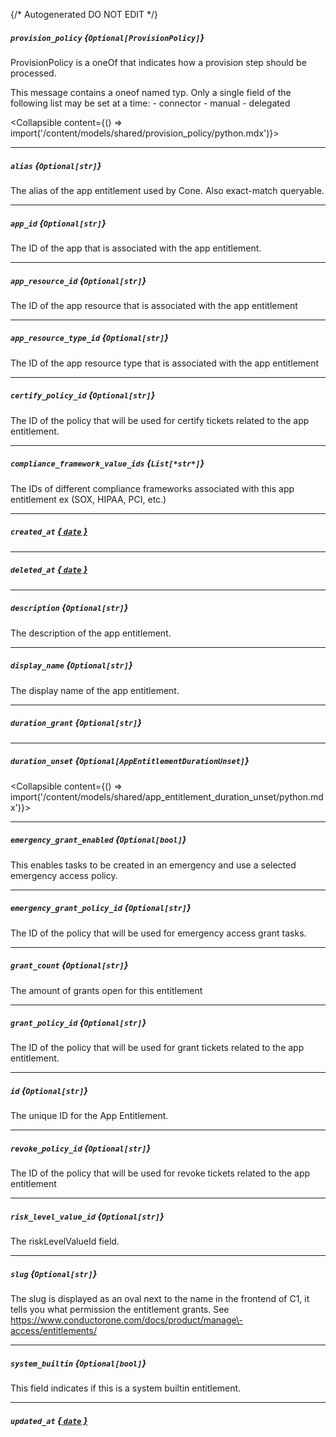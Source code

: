 {/* Autogenerated DO NOT EDIT  */}

##### `provision_policy` *{`Optional[ProvisionPolicy]`}*
ProvisionPolicy is a oneOf that indicates how a provision step should be processed.

This message contains a oneof named typ. Only a single field of the following list may be set at a time:
  \- connector
  \- manual
  \- delegated

<Collapsible content={() => import('/content/models/shared/provision_policy/python.mdx')}>
</Collapsible>

---
##### `alias` *{`Optional[str]`}*
The alias of the app entitlement used by Cone. Also exact\-match queryable.

---
##### `app_id` *{`Optional[str]`}*
The ID of the app that is associated with the app entitlement.

---
##### `app_resource_id` *{`Optional[str]`}*
The ID of the app resource that is associated with the app entitlement

---
##### `app_resource_type_id` *{`Optional[str]`}*
The ID of the app resource type that is associated with the app entitlement

---
##### `certify_policy_id` *{`Optional[str]`}*
The ID of the policy that will be used for certify tickets related to the app entitlement.

---
##### `compliance_framework_value_ids` *{`List[*str*]`}*
The IDs of different compliance frameworks associated with this app entitlement ex (SOX, HIPAA, PCI, etc.)

---
##### `created_at` [*{ `date` }*](https://docs.python.org/3/library/datetime.html#date-objects)

---
##### `deleted_at` [*{ `date` }*](https://docs.python.org/3/library/datetime.html#date-objects)

---
##### `description` *{`Optional[str]`}*
The description of the app entitlement.

---
##### `display_name` *{`Optional[str]`}*
The display name of the app entitlement.

---
##### `duration_grant` *{`Optional[str]`}*

---
##### `duration_unset` *{`Optional[AppEntitlementDurationUnset]`}*
<Collapsible content={() => import('/content/models/shared/app_entitlement_duration_unset/python.mdx')}>
</Collapsible>

---
##### `emergency_grant_enabled` *{`Optional[bool]`}*
This enables tasks to be created in an emergency and use a selected emergency access policy.

---
##### `emergency_grant_policy_id` *{`Optional[str]`}*
The ID of the policy that will be used for emergency access grant tasks.

---
##### `grant_count` *{`Optional[str]`}*
The amount of grants open for this entitlement

---
##### `grant_policy_id` *{`Optional[str]`}*
The ID of the policy that will be used for grant tickets related to the app entitlement.

---
##### `id` *{`Optional[str]`}*
The unique ID for the App Entitlement.

---
##### `revoke_policy_id` *{`Optional[str]`}*
The ID of the policy that will be used for revoke tickets related to the app entitlement

---
##### `risk_level_value_id` *{`Optional[str]`}*
The riskLevelValueId field.

---
##### `slug` *{`Optional[str]`}*
The slug is displayed as an oval next to the name in the frontend of C1, it tells you what permission the entitlement grants. See https://www.conductorone.com/docs/product/manage\-access/entitlements/

---
##### `system_builtin` *{`Optional[bool]`}*
This field indicates if this is a system builtin entitlement.

---
##### `updated_at` [*{ `date` }*](https://docs.python.org/3/library/datetime.html#date-objects)

